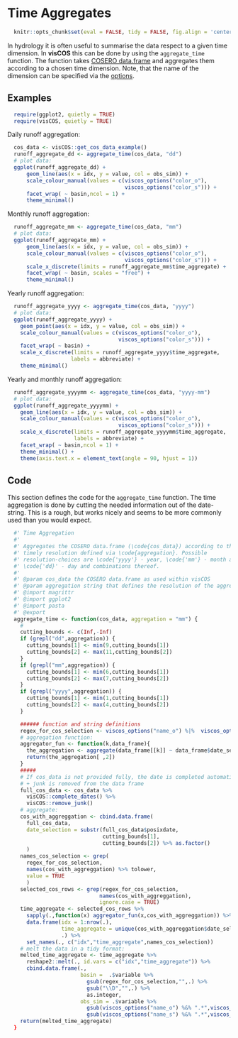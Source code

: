 # Time Aggregates

```r
  knitr::opts_chunk$set(eval = FALSE, tidy = FALSE, fig.align = 'center')
```

In hydrology it is often useful to summarise the data respect to a
given time dimension. In **visCOS** this can be done by using the
`aggregate_time` function. The function takes
[COSERO data.frame](cook_data.html) and aggregates them according to a chosen
time dimension. Note, that the name of the dimension can be specified via the
[options](LP-viscos_options.html).

## Examples
```r
  require(ggplot2, quietly = TRUE)
  require(visCOS, quietly = TRUE)
```

Daily runoff aggregation:
```r
  cos_data <- visCOS::get_cos_data_example()
  runoff_aggregate_dd <- aggregate_time(cos_data, "dd")
  # plot data:
  ggplot(runoff_aggregate_dd) +
      geom_line(aes(x = idx, y = value, col = obs_sim)) +
      scale_colour_manual(values = c(viscos_options("color_o"),
                                     viscos_options("color_s"))) +
      facet_wrap( ~ basin,ncol = 1) +
      theme_minimal()
```

Monthly runoff aggregation:
```r
  runoff_aggregate_mm <- aggregate_time(cos_data, "mm")
  # plot data:
  ggplot(runoff_aggregate_mm) +
      geom_line(aes(x = idx, y = value, col = obs_sim)) +
      scale_colour_manual(values = c(viscos_options("color_o"),
                                     viscos_options("color_s"))) +
      scale_x_discrete(limits = runoff_aggregate_mm$time_aggregate) +
      facet_wrap( ~ basin, scales = "free") +
      theme_minimal()
```

Yearly runoff aggregation:
```r
  runoff_aggregate_yyyy <- aggregate_time(cos_data, "yyyy")
  # plot data:
  ggplot(runoff_aggregate_yyyy) +
    geom_point(aes(x = idx, y = value, col = obs_sim)) +
    scale_colour_manual(values = c(viscos_options("color_o"),
                                   viscos_options("color_s"))) +
    facet_wrap( ~ basin) +
    scale_x_discrete(limits = runoff_aggregate_yyyy$time_aggregate,  
                    labels = abbreviate) +
    theme_minimal()
```

Yearly and monthly runoff aggregation:
```r
  runoff_aggregate_yyyymm <- aggregate_time(cos_data, "yyyy-mm")
  # plot data:
  ggplot(runoff_aggregate_yyyymm) +
    geom_line(aes(x = idx, y = value, col = obs_sim)) +
    scale_colour_manual(values = c(viscos_options("color_o"),
                                   viscos_options("color_s"))) +
    scale_x_discrete(limits = runoff_aggregate_yyyymm$time_aggregate,  
                     labels = abbreviate) +
    facet_wrap( ~ basin,ncol = 1) +
    theme_minimal() +
    theme(axis.text.x = element_text(angle = 90, hjust = 1))
```

## Code
This section defines the code for the `aggregate_time` function.
The time aggregation is done by cutting the needed information out of the
date-string. This is a rough, but works nicely and seems to be more
commonly used than you would expect.
```r
  #' Time Aggregation
  #'
  #' Aggregates the COSERO data.frame (\code{cos_data}) according to the
  #' timely resolution defined via \code{aggregation}. Possible
  #' resolution-choices are \code{'yyyy'} - year, \code{'mm'} - month and
  #' \code{'dd}' - day and combinations thereof.
  #'
  #' @param cos_data the COSERO data.frame as used within visCOS
  #' @param aggregation string that defines the resolution of the aggregation.
  #' @import magrittr
  #' @import ggplot2
  #' @import pasta
  #' @export
  aggregate_time <- function(cos_data, aggregation = "mm") {
    #
    cutting_bounds <- c(Inf,-Inf)
    if (grepl("dd",aggregation)) {
      cutting_bounds[1] <- min(9,cutting_bounds[1])
      cutting_bounds[2] <- max(11,cutting_bounds[2])
    }
    if (grepl("mm",aggregation)) {
      cutting_bounds[1] <- min(6,cutting_bounds[1])
      cutting_bounds[2] <- max(7,cutting_bounds[2])
    }
    if (grepl("yyyy",aggregation)) {
      cutting_bounds[1] <- min(1,cutting_bounds[1])
      cutting_bounds[2] <- max(4,cutting_bounds[2])
    }
```

```r
    ###### function and string definitions
    regex_for_cos_selection <- viscos_options("name_o") %|%  viscos_options("name_s")
    # aggregation function:
    aggregator_fun <- function(k,data_frame){
      the_aggregation <- aggregate(data_frame[[k]] ~ data_frame$date_selection, FUN = mean)
      return(the_aggregation[ ,2])
    }
    #####
    # If cos_data is not provided fully, the date is completed automatically
    # + junk is removed from the data frame
    full_cos_data <- cos_data %>%
      visCOS::complete_dates() %>%
      visCOS::remove_junk()
    # aggregate:
    cos_with_aggreggation <- cbind.data.frame(
      full_cos_data,
      date_selection = substr(full_cos_data$posixdate,
                              cutting_bounds[1],
                              cutting_bounds[2]) %>% as.factor()
      )
    names_cos_selection <- grep(
      regex_for_cos_selection,
      names(cos_with_aggreggation) %>% tolower,
      value = TRUE
      )
    selected_cos_rows <- grep(regex_for_cos_selection,
                             names(cos_with_aggreggation),
                             ignore.case = TRUE)
    time_aggregate <- selected_cos_rows %>%
      sapply(.,function(x) aggregator_fun(x,cos_with_aggreggation)) %>%
      data.frame(idx = 1:nrow(.),
                 time_aggregate = unique(cos_with_aggreggation$date_selection),
                 .) %>%
      set_names(., c("idx","time_aggregate",names_cos_selection))
    # melt the data in a tidy format:
    melted_time_aggregate <- time_aggregate %>%
      reshape2::melt(., id.vars = c("idx","time_aggregate")) %>%
      cbind.data.frame(.,
                       basin =  .$variable %>%
                         gsub(regex_for_cos_selection,"",.) %>%
                         gsub("\\D","",.) %>%
                         as.integer,
                       obs_sim = .$variable %>%
                         gsub(viscos_options("name_o") %&% ".*",viscos_options("name_o"),.) %>%
                         gsub(viscos_options("name_s") %&% ".*",viscos_options("name_s"),.))
    return(melted_time_aggregate)
  }
```
